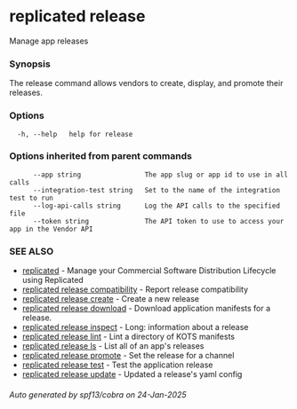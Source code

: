 # replicated release

Manage app releases

### Synopsis

The release command allows vendors to create, display, and promote their releases.

### Options

```
  -h, --help   help for release
```

### Options inherited from parent commands

```
      --app string                The app slug or app id to use in all calls
      --integration-test string   Set to the name of the integration test to run
      --log-api-calls string      Log the API calls to the specified file
      --token string              The API token to use to access your app in the Vendor API
```

### SEE ALSO

* [replicated](replicated)	 - Manage your Commercial Software Distribution Lifecycle using Replicated
* [replicated release compatibility](replicated-cli-release-compatibility)	 - Report release compatibility
* [replicated release create](replicated-cli-release-create)	 - Create a new release
* [replicated release download](replicated-cli-release-download)	 - Download application manifests for a release.
* [replicated release inspect](replicated-cli-release-inspect)	 - Long: information about a release
* [replicated release lint](replicated-cli-release-lint)	 - Lint a directory of KOTS manifests
* [replicated release ls](replicated-cli-release-ls)	 - List all of an app's releases
* [replicated release promote](replicated-cli-release-promote)	 - Set the release for a channel
* [replicated release test](replicated-cli-release-test)	 - Test the application release
* [replicated release update](replicated-cli-release-update)	 - Updated a release's yaml config

###### Auto generated by spf13/cobra on 24-Jan-2025
